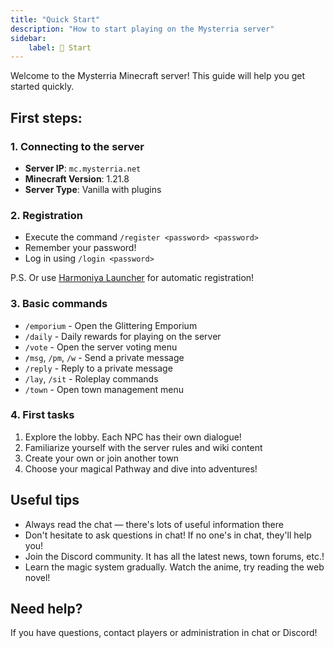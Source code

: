 ```yaml
---
title: "Quick Start"
description: "How to start playing on the Mysterria server"
sidebar:
    label: 👋 Start
---
```


Welcome to the Mysterria Minecraft server! This guide will help you get started quickly.

## First steps:

### 1. Connecting to the server
- **Server IP**: `mc.mysterria.net`
- **Minecraft Version**: 1.21.8
- **Server Type**: Vanilla with plugins

### 2. Registration
- Execute the command `/register <password> <password>`
- Remember your password!
- Log in using `/login <password>`

P.S. Or use [Harmoniya Launcher](https://harmoniya.net/) for automatic registration!

### 3. Basic commands
- `/emporium` - Open the Glittering Emporium
- `/daily` - Daily rewards for playing on the server
- `/vote` - Open the server voting menu
- `/msg`, `/pm`, `/w` - Send a private message
- `/reply` - Reply to a private message
- `/lay`, `/sit` - Roleplay commands
- `/town` - Open town management menu

### 4. First tasks
1. Explore the lobby. Each NPC has their own dialogue!
2. Familiarize yourself with the server rules and wiki content
3. Create your own or join another town
4. Choose your magical Pathway and dive into adventures!

## Useful tips

- Always read the chat — there's lots of useful information there
- Don't hesitate to ask questions in chat! If no one's in chat, they'll help you!
- Join the Discord community. It has all the latest news, town forums, etc.!
- Learn the magic system gradually. Watch the anime, try reading the web novel!

## Need help?

If you have questions, contact players or administration in chat or Discord!